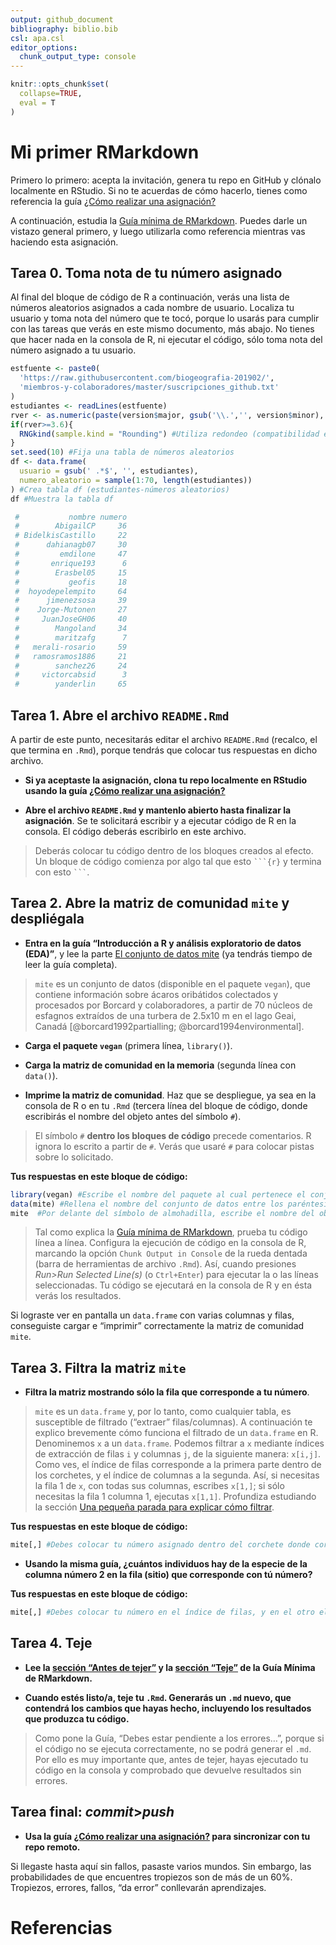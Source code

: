 ```yaml
---
output: github_document
bibliography: biblio.bib
csl: apa.csl
editor_options: 
  chunk_output_type: console
---
```


```r
knitr::opts_chunk$set(
  collapse=TRUE,
  eval = T
)
```


<!-- Este .md fue generado a partir del .Rmd homónimo. Edítese el .Rmd -->

# Mi primer RMarkdown

Primero lo primero: acepta la invitación, genera tu repo en GitHub y clónalo localmente en RStudio. Si no te acuerdas de cómo hacerlo, tienes como referencia la guía [¿Cómo realizar una asignación?](https://github.com/biogeografia-201902/material-de-apoyo/blob/master/ref/como-hacer-una-asignacion.md)

A continuación, estudia la [Guía mínima de RMarkdown](https://github.com/biogeografia-201902/material-de-apoyo/blob/master/ref/guia-minima-de-rmarkdown.md). Puedes darle un vistazo general primero, y luego utilizarla como referencia mientras vas haciendo esta asignación.


## Tarea 0. Toma nota de tu número asignado

Al final del bloque de código de R a continuación, verás una lista de números aleatorios asignados a cada nombre de usuario. Localiza tu usuario y toma nota del número que te tocó, porque lo usarás para cumplir con las tareas que verás en este mismo documento, más abajo. No tienes que hacer nada en la consola de R, ni ejecutar el código, sólo toma nota del número asignado a tu usuario.


```r
estfuente <- paste0(
  'https://raw.githubusercontent.com/biogeografia-201902/',
  'miembros-y-colaboradores/master/suscripciones_github.txt'
)
estudiantes <- readLines(estfuente)
rver <- as.numeric(paste(version$major, gsub('\\.','', version$minor), sep = '.'))
if(rver>=3.6){
  RNGkind(sample.kind = "Rounding") #Utiliza redondeo (compatibilidad entre versiones de R)
}
set.seed(10) #Fija una tabla de números aleatorios
df <- data.frame(
  usuario = gsub(' .*$', '', estudiantes),
  numero_aleatorio = sample(1:70, length(estudiantes))
) #Crea tabla df (estudiantes-números aleatorios)
df #Muestra la tabla df
```


```r
 #           nombre numero
 #        AbigailCP     36
 # BidelkisCastillo     22
 #      dahianagb07     30
 #         emdilone     47
 #       enrique193      6
 #        Erasbel05     15
 #           geofis     18
 #  hoyodepelempito     64
 #      jimenezsosa     39
 #    Jorge-Mutonen     27
 #     JuanJoseGH06     40
 #        Mangoland     34
 #        maritzafg      7
 #   merali-rosario     59
 #   ramosramos1886     21
 #        sanchez26     24
 #     victorcabsid      3
 #        yanderlin     65
```


## Tarea 1. Abre el archivo `README.Rmd`

A partir de este punto, necesitarás editar el archivo `README.Rmd` (recalco, el que termina en `.Rmd`), porque tendrás que colocar tus respuestas en dicho archivo.

* **Si ya aceptaste la asignación, clona tu repo localmente en RStudio usando la guía [¿Cómo realizar una asignación?](https://github.com/biogeografia-201902/material-de-apoyo/blob/master/ref/como-hacer-una-asignacion.md)**

* **Abre el archivo `README.Rmd` y mantenlo abierto hasta finalizar la asignación**. Se te solicitará escribir y a ejecutar código de R en la consola. El código deberás escribirlo en este archivo.

>Deberás colocar tu código dentro de los bloques creados al efecto. Un bloque de código comienza por algo tal que esto `    ```{r}    ` y termina con esto `    ```    `.


## Tarea 2. Abre la matriz de comunidad `mite` y despliégala

* **Entra en la guía "Introducción a R y análisis exploratorio de datos (EDA)"**, y lee la parte [El conjunto de datos mite](https://github.com/biogeografia-201902/material-de-apoyo/blob/master/ref/introduccion-a-r.md#el-conjunto-de-datos-mite) (ya tendrás tiempo de leer la guía completa).

>`mite` es un conjunto de datos (disponible en el paquete `vegan`), que contiene información sobre ácaros oribátidos colectados y procesados por Borcard y colaboradores, a partir de 70 núcleos de esfagnos extraídos de una turbera de 2.5x10&nbsp;m en el lago Geai, Canadá [@borcard1992partialling; @borcard1994environmental].

* **Carga el paquete `vegan`** (primera línea, `library()`).

* **Carga la matriz de comunidad en la memoria** (segunda línea con `data()`).

* **Imprime la matriz de comunidad**. Haz que se despliegue, ya sea en la consola de R o en tu `.Rmd` (tercera línea del bloque de código, donde escribirás el nombre del objeto antes del símbolo `#`).

>El símbolo `#` **dentro los bloques de código** precede comentarios. R ignora lo escrito a partir de `#`. Verás que usaré `#` para colocar pistas sobre lo solicitado.

**Tus respuestas en este bloque de código:**
```r
library(vegan) #Escribe el nombre del paquete al cual pertenece el conjunto de datos entre los paréntesis
data(mite) #Rellena el nombre del conjunto de datos entre los paréntesis
mite  #Por delante del símbolo de almohadilla, escribe el nombre del objeto
```

> Tal como explica la [Guía mínima de RMarkdown](https://github.com/biogeografia-201902/material-de-apoyo/blob/master/ref/guia-minima-de-rmarkdown.md), prueba tu código línea a línea. Configura la ejecución de código en la consola de R, marcando la opción `Chunk Output in Console` de la rueda dentada (barra de herramientas de archivo `.Rmd`). Así, cuando presiones *Run>Run Selected Line(s)* (o `Ctrl+Enter`) para ejecutar la o las líneas seleccionadas. Tu código se ejecutará en la consola de R y en ésta verás los resultados.

Si lograste ver en pantalla un `data.frame` con varias columnas y filas, conseguiste cargar e "imprimir" correctamente la matriz de comunidad `mite`.


## Tarea 3. Filtra la matriz `mite`

* **Filtra la matriz mostrando sólo la fila que corresponde a tu número**.

>`mite` es un `data.frame` y, por lo tanto, como cualquier tabla, es susceptible de filtrado ("extraer" filas/columnas). A continuación te explico brevemente cómo funciona el filtrado de un `data.frame` en R. Denominemos `x` a un `data.frame`. Podemos filtrar a `x` mediante índices de extracción de filas `i` y columnas `j`, de la siguiente manera: `x[i,j]`. Como ves, el índice de filas corresponde a la primera parte dentro de los corchetes, y el índice de columnas a la segunda. Así, si necesitas la fila 1 de `x`, con todas sus columnas, escribes `x[1,]`; si sólo necesitas la fila 1 columna 1, ejecutas `x[1,1]`. Profundiza estudiando la sección [Una pequeña parada para explicar cómo filtrar](https://github.com/biogeografia-201902/material-de-apoyo/blob/master/ref/introduccion-a-r.md#una-pequeña-parada-para-explicar-cómo-filtrar).

**Tus respuestas en este bloque de código:**
```r
mite[,] #Debes colocar tu número asignado dentro del corchete donde corresponda.
```

* **Usando la misma guía, ¿cuántos individuos hay de la especie de la columna número 2 en la fila (sitio) que corresponde con tú número?**

**Tus respuestas en este bloque de código:**
```r
mite[,] #Debes colocar tu número en el índice de filas, y en el otro el de la columna. Lee la guía
```

## Tarea 4. Teje

* **Lee la [sección "Antes de tejer"](https://github.com/biogeografia-201902/material-de-apoyo/blob/master/ref/guia-minima-de-rmarkdown.md#antes-de-tejer) y la [sección "Teje"](https://github.com/biogeografia-201902/material-de-apoyo/blob/master/ref/guia-minima-de-rmarkdown.md#teje) de la Guía Mínima de RMarkdown.**

* **Cuando estés listo/a, teje tu `.Rmd`. Generarás un `.md` nuevo, que contendrá los cambios que hayas hecho, incluyendo los resultados que produzca tu código.**

>Como pone la Guía, "Debes estar pendiente a los errores...", porque si el código no se ejecuta correctamente, no se podrá generar el `.md`. Por ello es muy importante que, antes de tejer, hayas ejecutado tu código en la consola y comprobado que devuelve resultados sin errores.

## Tarea final: *commit*>*push*

* **Usa la guía [¿Cómo realizar una asignación?](https://github.com/biogeografia-201902/material-de-apoyo/blob/master/ref/como-hacer-una-asignacion.md) para sincronizar con tu repo remoto.**

Si llegaste hasta aquí sin fallos, pasaste varios mundos. Sin embargo, las probabilidades de que encuentres tropiezos son de más de un 60%. Tropiezos, errores, fallos, "da error" conllevarán aprendizajes.


# Referencias
